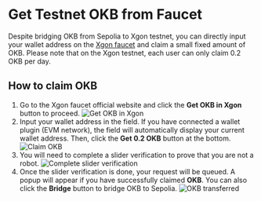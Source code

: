 # Get Testnet OKB from Faucet
Despite bridging OKB from Sepolia to Xgon testnet, you can directly input your wallet address on the [Xgon faucet](http://www.okx.com/xgon/faucet "Xgon faucet") and claim a small fixed amount of OKB.
<Tip title="Note">Please note that on the Xgon testnet, each user can only claim 0.2 OKB per day.</Tip>

## How to claim OKB
1. Go to the Xgon faucet official website and click the **Get OKB in Xgon** button to proceed.
![Get OKB in Xgon](./img/get-okb-in-xgon.png)
2. Input your wallet address in the field. If you have connected a wallet plugin (EVM network), the field will automatically display your current wallet address. Then, click the **Get 0.2 OKB** button at the bottom.
![Claim OKB](./img/claim-okbB.png)
3. You will need to complete a slider verification to prove that you are not a robot.
![Complete slider verification](./img/complete-slider-verification.png)
4. Once the slider verification is done, your request will be queued. A popup will appear if you have successfully claimed **OKB**. You can also click the **Bridge** button to bridge OKB to Sepolia.
![OKB transferred](./img/okb-transferred.png)